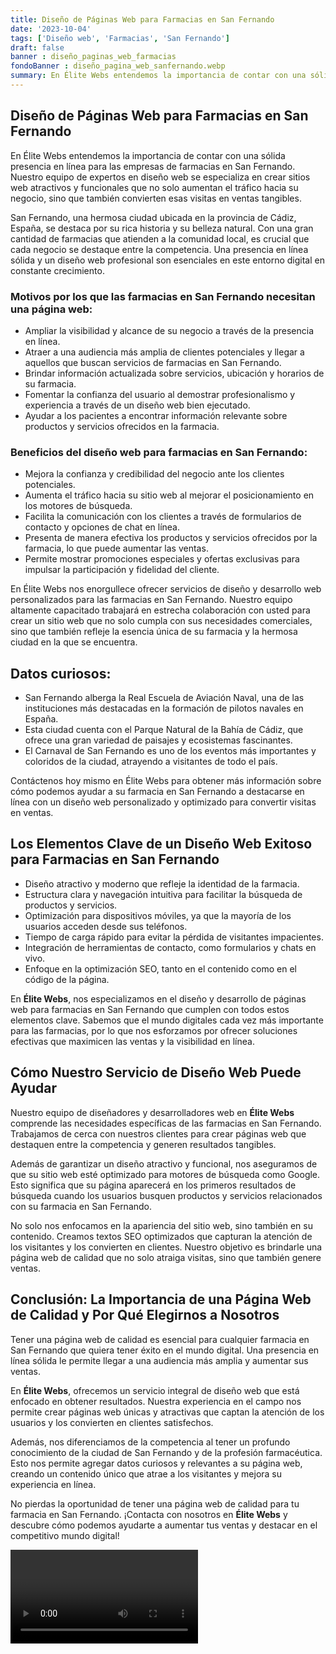 ```yaml
---
title: Diseño de Páginas Web para Farmacias en San Fernando
date: '2023-10-04'
tags: ['Diseño web', 'Farmacias', 'San Fernando']
draft: false
banner : diseño_paginas_web_farmacias
fondoBanner : diseño_pagina_web_sanfernando.webp
summary: En Élite Webs entendemos la importancia de contar con una sólida presencia en línea para las empresas de farmacias en San Fernando. Nuestro equipo de expertos en diseño web se especializa en crear sitios web atractivos y funcionales que no solo aumentan el tráfico hacia su negocio, sino que también convierten esas visitas en ventas tangibles.
---
```


## Diseño de Páginas Web para Farmacias en San Fernando

En Élite Webs entendemos la importancia de contar con una sólida presencia en línea para las empresas de farmacias en San Fernando. Nuestro equipo de expertos en diseño web se especializa en crear sitios web atractivos y funcionales que no solo aumentan el tráfico hacia su negocio, sino que también convierten esas visitas en ventas tangibles.

San Fernando, una hermosa ciudad ubicada en la provincia de Cádiz, España, se destaca por su rica historia y su belleza natural. Con una gran cantidad de farmacias que atienden a la comunidad local, es crucial que cada negocio se destaque entre la competencia. Una presencia en línea sólida y un diseño web profesional son esenciales en este entorno digital en constante crecimiento.

### Motivos por los que las farmacias en San Fernando necesitan una página web:

- Ampliar la visibilidad y alcance de su negocio a través de la presencia en línea.
- Atraer a una audiencia más amplia de clientes potenciales y llegar a aquellos que buscan servicios de farmacias en San Fernando.
- Brindar información actualizada sobre servicios, ubicación y horarios de su farmacia.
- Fomentar la confianza del usuario al demostrar profesionalismo y experiencia a través de un diseño web bien ejecutado.
- Ayudar a los pacientes a encontrar información relevante sobre productos y servicios ofrecidos en la farmacia.

### Beneficios del diseño web para farmacias en San Fernando:

- Mejora la confianza y credibilidad del negocio ante los clientes potenciales.
- Aumenta el tráfico hacia su sitio web al mejorar el posicionamiento en los motores de búsqueda.
- Facilita la comunicación con los clientes a través de formularios de contacto y opciones de chat en línea.
- Presenta de manera efectiva los productos y servicios ofrecidos por la farmacia, lo que puede aumentar las ventas.
- Permite mostrar promociones especiales y ofertas exclusivas para impulsar la participación y fidelidad del cliente.

En Élite Webs nos enorgullece ofrecer servicios de diseño y desarrollo web personalizados para las farmacias en San Fernando. Nuestro equipo altamente capacitado trabajará en estrecha colaboración con usted para crear un sitio web que no solo cumpla con sus necesidades comerciales, sino que también refleje la esencia única de su farmacia y la hermosa ciudad en la que se encuentra.

## Datos curiosos:

- San Fernando alberga la Real Escuela de Aviación Naval, una de las instituciones más destacadas en la formación de pilotos navales en España.
- Esta ciudad cuenta con el Parque Natural de la Bahía de Cádiz, que ofrece una gran variedad de paisajes y ecosistemas fascinantes.
- El Carnaval de San Fernando es uno de los eventos más importantes y coloridos de la ciudad, atrayendo a visitantes de todo el país.

Contáctenos hoy mismo en Élite Webs para obtener más información sobre cómo podemos ayudar a su farmacia en San Fernando a destacarse en línea con un diseño web personalizado y optimizado para convertir visitas en ventas.

<GifSeo />

<Cta />

## Los Elementos Clave de un Diseño Web Exitoso para Farmacias en San Fernando

- Diseño atractivo y moderno que refleje la identidad de la farmacia.
- Estructura clara y navegación intuitiva para facilitar la búsqueda de productos y servicios.
- Optimización para dispositivos móviles, ya que la mayoría de los usuarios acceden desde sus teléfonos.
- Tiempo de carga rápido para evitar la pérdida de visitantes impacientes.
- Integración de herramientas de contacto, como formularios y chats en vivo.
- Enfoque en la optimización SEO, tanto en el contenido como en el código de la página.

En **Élite Webs**, nos especializamos en el diseño y desarrollo de páginas web para farmacias en San Fernando que cumplen con todos estos elementos clave. Sabemos que el mundo digitales cada vez más importante para las farmacias, por lo que nos esforzamos por ofrecer soluciones efectivas que maximicen las ventas y la visibilidad en línea.

## Cómo Nuestro Servicio de Diseño Web Puede Ayudar

Nuestro equipo de diseñadores y desarrolladores web en **Élite Webs** comprende las necesidades específicas de las farmacias en San Fernando. Trabajamos de cerca con nuestros clientes para crear páginas web que destaquen entre la competencia y generen resultados tangibles.

Además de garantizar un diseño atractivo y funcional, nos aseguramos de que su sitio web esté optimizado para motores de búsqueda como Google. Esto significa que su página aparecerá en los primeros resultados de búsqueda cuando los usuarios busquen productos y servicios relacionados con su farmacia en San Fernando.

No solo nos enfocamos en la apariencia del sitio web, sino también en su contenido. Creamos textos SEO optimizados que capturan la atención de los visitantes y los convierten en clientes. Nuestro objetivo es brindarle una página web de calidad que no solo atraiga visitas, sino que también genere ventas.

## Conclusión: La Importancia de una Página Web de Calidad y Por Qué Elegirnos a Nosotros

Tener una página web de calidad es esencial para cualquier farmacia en San Fernando que quiera tener éxito en el mundo digital. Una presencia en línea sólida le permite llegar a una audiencia más amplia y aumentar sus ventas.

En **Élite Webs**, ofrecemos un servicio integral de diseño web que está enfocado en obtener resultados. Nuestra experiencia en el campo nos permite crear páginas web únicas y atractivas que captan la atención de los usuarios y los convierten en clientes satisfechos.

Además, nos diferenciamos de la competencia al tener un profundo conocimiento de la ciudad de San Fernando y de la profesión farmacéutica. Esto nos permite agregar datos curiosos y relevantes a su página web, creando un contenido único que atrae a los visitantes y mejora su experiencia en línea.

No pierdas la oportunidad de tener una página web de calidad para tu farmacia en San Fernando. ¡Contacta con nosotros en **Élite Webs** y descubre cómo podemos ayudarte a aumentar tus ventas y destacar en el competitivo mundo digital!

<Video />

<CtaBot job='Farmacias' city='San Fernando'/>

<Gmaps query='San Fernando+españa+maps' />